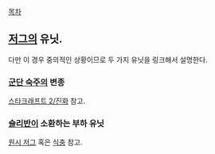 [[목차]]

== [[저그]]의 유닛. ==
다만 이 경우 중의적인 상황이므로 두 가지 유닛을 링크해서 설명한다.

=== [[군단 숙주]]의 변종 ===
[[스타크래프트 2/진화]] 참고.

=== [[슬리반]]이 소환하는 부하 유닛 ===
[[원시 저그]] 혹은 [[식충]] 참고.
